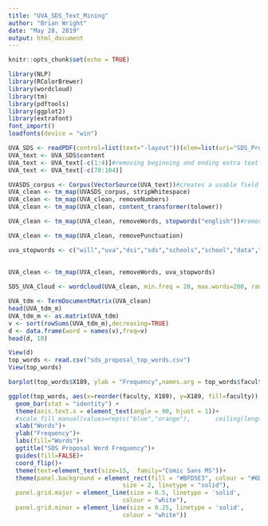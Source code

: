 ---
title: "UVA_SDS_Text_Mining"
author: "Brian Wright"
date: "May 28, 2019"
output: html_document
---

```{r setup, include=FALSE}
knitr::opts_chunk$set(echo = TRUE)
```

```{r}
library(NLP)
library(RColorBrewer)
library(wordcloud)
library(tm)
library(pdftools)
library(ggplot2)
library(extrafont)
font_import()
loadfonts(device = "win")
```

```{r}
UVA_SDS <- readPDF(control=list(text="-layout"))(elem=list(uri="SDS_Proposal.pdf"), language="en")
UVA_text <- UVA_SDS$content
UVA_text <- UVA_text[-c(1:4)]#removing beginning and ending extra text 
UVA_text <- UVA_text[-c(78:104)]

UVASDS_corpus <- Corpus(VectorSource(UVA_text))#creates a usable field of reference, review package information
UVA_clean <- tm_map(UVASDS_corpus, stripWhitespace)
UVA_clean <- tm_map(UVA_clean, removeNumbers)
UVA_clean <- tm_map(UVA_clean, content_transformer(tolower))

UVA_clean <- tm_map(UVA_clean, removeWords, stopwords("english"))#removing stop words

UVA_clean <- tm_map(UVA_clean, removePunctuation)

uva_stopwords <- c("will","uva","dsi","sds","schools","school","data","science","the","and","for","with","...","'s","university","programs","program","student","msds","within") # additional user-defined stop words
                   
                  
UVA_clean <- tm_map(UVA_clean, removeWords, uva_stopwords)

SDS_UVA_Cloud <- wordcloud(UVA_clean, min.freq = 20, max.words=200, random.order=FALSE, scale= c(3, 0.1), colors=brewer.pal(8,"Dark2"))

UVA_tdm <- TermDocumentMatrix(UVA_clean)
head(UVA_tdm_m)
UVA_tdm_m <- as.matrix(UVA_tdm)
v <- sort(rowSums(UVA_tdm_m),decreasing=TRUE)
d <- data.frame(word = names(v),freq=v)
head(d, 10)

View(d)
top_words <- read.csv("sds_proposal_top_words.csv")
View(top_words)

barplot(top_words$X189, ylab = "Frequency",names.arg = top_words$faculty, las=2, main = "SDS Proposal Word Frequency",col = "orange")

ggplot(top_words, aes(x=reorder(faculty, X189), y=X189, fill=faculty)) +
  geom_bar(stat = "identity") +
  theme(axis.text.x = element_text(angle = 90, hjust = 1))+
  #scale_fill_manual(values=rep(c("blue","orange"),       ceiling(length(top_words$faculty)/2))[1:length(top_words$faculty)])+
  xlab("Words")+
  ylab("Frequency")+
  labs(fill="Words")+
  ggtitle("SDS Proposal Word Frequency")+
  guides(fill=FALSE)+
  coord_flip()+
  theme(text=element_text(size=15,  family="Comic Sans MS"))+ 
  theme(panel.background = element_rect(fill = "#BFD5E3", colour = "#6D9EC1",
                                size = 2, linetype = "solid"),
  panel.grid.major = element_line(size = 0.5, linetype = 'solid',
                                colour = "white"), 
  panel.grid.minor = element_line(size = 0.25, linetype = 'solid',
                                colour = "white"))
  




```

